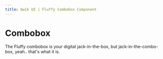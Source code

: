 ```yaml
---
title: Qwik UI | Fluffy Combobox Component
---
```



# Combobox

The Fluffy combobox is your digital jack-in-the-box, but jack-in-the-combo-box, yeah.. that's what it is.
<br/>
<StatusBanner status={statusByComponent.fluffy.Combobox}/> 
 